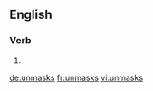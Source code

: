 ==English==

===Verb===
{{head|en}}

# {{en-third-person singular of|unmask}}

[[de:unmasks]]
[[fr:unmasks]]
[[vi:unmasks]]